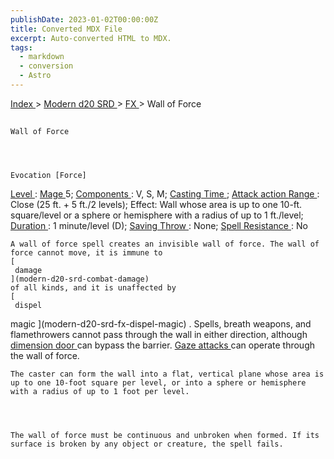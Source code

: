 ```yaml
---
publishDate: 2023-01-02T00:00:00Z
title: Converted MDX File
excerpt: Auto-converted HTML to MDX.
tags:
  - markdown
  - conversion
  - Astro
---
```


[
Index
](-index) >
[
Modern d20 SRD
](modern-d20-srd-index) >
[
FX
](modern-d20-srd-fx-index) > Wall of Force

##

    Wall of Force




    Evocation [Force]

[
Level
](modern-d20-srd-fx-level)
:
[
Mage
](modern-d20-srd-classes-advanced-mage)
5;
[
Components
](modern-d20-srd-fx-components)
: V, S, M;
[
Casting Time
](modern-d20-srd-fx-casting-time)
;
[
Attack action
](modern-d20-srd-combat-attack-actions)
[
Range
](modern-d20-srd-fx-range)
: Close (25 ft. + 5 ft./2 levels); Effect: Wall whose area is up to one 10-ft. square/level or a sphere or hemisphere with a radius of up to 1 ft./level;
[
Duration
](modern-d20-srd-fx-duration)
: 1 minute/level (D);
[
Saving Throw
](modern-d20-srd-basics-saving-throws)
: None;
[
Spell Resistance
](modern-d20-srd-special-abilities-spell-resistance)
: No

    A wall of force spell creates an invisible wall of force. The wall of force cannot move, it is immune to
    [
     damage
    ](modern-d20-srd-combat-damage)
    of all kinds, and it is unaffected by
    [
     dispel

magic
](modern-d20-srd-fx-dispel-magic)
. Spells, breath weapons, and flamethrowers cannot pass through the wall in either direction, although
[
dimension
door
](modern-d20-srd-fx-dimension-door)
can bypass the barrier.
[
Gaze
attacks
](modern-d20-srd-special-abilities-gaze)
can operate through the wall of force.

    The caster can form the wall into a flat, vertical plane whose area is up to one 10-foot square per level, or into a sphere or hemisphere with a radius of up to 1 foot per level.




    The wall of force must be continuous and unbroken when formed. If its surface is broken by any object or creature, the spell fails.
